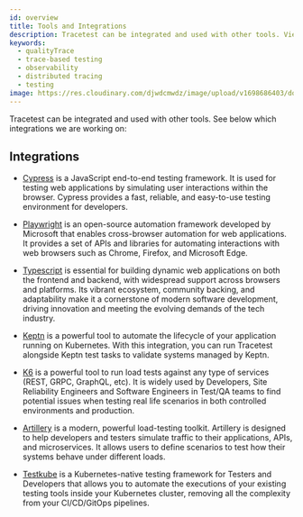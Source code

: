 ```yaml
---
id: overview
title: Tools and Integrations
description: Tracetest can be integrated and used with other tools. View an overview of all the tools and integrations Tracetest supports and tools the team is working on.
keywords:
  - qualityTrace
  - trace-based testing
  - observability
  - distributed tracing
  - testing
image: https://res.cloudinary.com/djwdcmwdz/image/upload/v1698686403/docs/Blog_Thumbnail_14_rsvkmo.jpg
---
```


Tracetest can be integrated and used with other tools. See below which integrations we are working on:

## Integrations

- [Cypress](/tools-and-integrations/cypress) is a JavaScript end-to-end testing framework. It is used for testing web applications by simulating user interactions within the browser. Cypress provides a fast, reliable, and easy-to-use testing environment for developers.

- [Playwright](/tools-and-integrations/playwright) is an open-source automation framework developed by Microsoft that enables cross-browser automation for web applications. It provides a set of APIs and libraries for automating interactions with web browsers such as Chrome, Firefox, and Microsoft Edge.

- [Typescript](/tools-and-integrations/typescript) is essential for building dynamic web applications on both the frontend and backend, with widespread support across browsers and platforms. Its vibrant ecosystem, community backing, and adaptability make it a cornerstone of modern software development, driving innovation and meeting the evolving demands of the tech industry.

- [Keptn](/tools-and-integrations/keptn) is a powerful tool to automate the lifecycle of your application running on Kubernetes. With this integration, you can run Tracetest alongside Keptn test tasks to validate systems managed by Keptn.

- [K6](/tools-and-integrations/k6) is a powerful tool to run load tests against any type of services (REST, GRPC, GraphQL, etc). It is widely used by Developers, Site Reliability Engineers and Software Engineers in Test/QA teams to find potential issues when testing real life scenarios in both controlled environments and production.

- [Artillery](/tools-and-integrations/artillery-plugin) is a modern, powerful load-testing toolkit. Artillery is designed to help developers and testers simulate traffic to their applications, APIs, and microservices. It allows users to define scenarios to test how their systems behave under different loads.

- [Testkube](/tools-and-integrations/testkube) is a Kubernetes-native testing framework for Testers and Developers that allows you to automate the executions of your existing testing tools inside your Kubernetes cluster, removing all the complexity from your CI/CD/GitOps pipelines.
